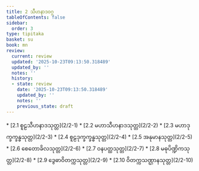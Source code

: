 ```yaml
---
title: 2 သီဟနာဒဝဂ္ဂ
tableOfContents: false
sidebar:
  order: 3
type: tipitaka
basket: su
book: mn
review:
  current: review
  updated: '2025-10-23T09:13:50.318489'
  updated_by: ''
  notes: ''
  history:
  - state: review
    date: '2025-10-23T09:13:50.318489'
    updated_by: ''
    notes: ''
    previous_state: draft
---
```



<ReviewStatus review={frontmatter.review} showDetails={true} />

<HypothesisAnnotation frontmatter={frontmatter} />

<DynamicBreadcrumb />



<TableOfContents book="mn" section="2">
* [2.1 စူဠသီဟနာဒသုတ္တ](2/2-1)
* [2.2 မဟာသီဟနာဒသုတ္တ](2/2-2)
* [2.3 မဟာဒုက္ခက္ခန္ဓသုတ္တ](2/2-3)
* [2.4 စူဠဒုက္ခက္ခန္ဓသုတ္တ](2/2-4)
* [2.5 အနုမာနသုတ္တ](2/2-5)
* [2.6 စေတောခိလသုတ္တ](2/2-6)
* [2.7 ဝနပတ္ထသုတ္တ](2/2-7)
* [2.8 မဓုပိဏ္ဍိကသုတ္တ](2/2-8)
* [2.9 ဒွေဓာဝိတက္ကသုတ္တ](2/2-9)
* [2.10 ဝိတက္ကသဏ္ဌာနသုတ္တ](2/2-10)
</TableOfContents>